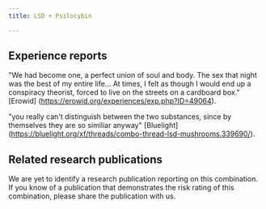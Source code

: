 ---
title: LSD + Psilocybin

---

## Experience reports

"We had become one, a perfect union of soul and body. The sex that night was the best of my entire life... At times, I felt as though I would end up a conspiracy theorist, forced to live on the streets on a cardboard box." [Erowid] (https://erowid.org/experiences/exp.php?ID=49064).

"you really can't distinguish between the two substances, since by themselves they are so similiar anyway" [Bluelight] (https://bluelight.org/xf/threads/combo-thread-lsd-mushrooms.339690/).

## Related research publications

We are yet to identify a research publication reporting on this combination. If you know of a publication that demonstrates the risk rating of this combination, please share the publication with us.



